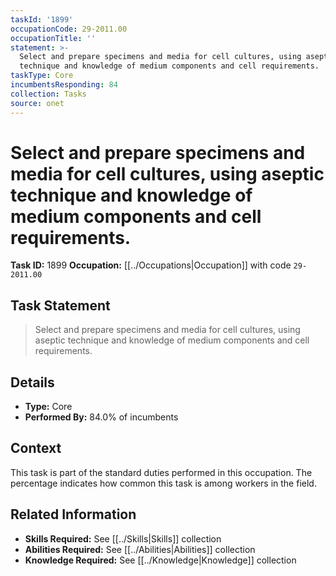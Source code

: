 ```yaml
---
taskId: '1899'
occupationCode: 29-2011.00
occupationTitle: ''
statement: >-
  Select and prepare specimens and media for cell cultures, using aseptic
  technique and knowledge of medium components and cell requirements.
taskType: Core
incumbentsResponding: 84
collection: Tasks
source: onet
---
```

# Select and prepare specimens and media for cell cultures, using aseptic technique and knowledge of medium components and cell requirements.

**Task ID:** 1899
**Occupation:** [[../Occupations|Occupation]] with code `29-2011.00`

## Task Statement

> Select and prepare specimens and media for cell cultures, using aseptic technique and knowledge of medium components and cell requirements.

## Details

- **Type:** Core
- **Performed By:** 84.0% of incumbents

## Context

This task is part of the standard duties performed in this occupation. The percentage indicates how common this task is among workers in the field.

## Related Information

- **Skills Required:** See [[../Skills|Skills]] collection
- **Abilities Required:** See [[../Abilities|Abilities]] collection
- **Knowledge Required:** See [[../Knowledge|Knowledge]] collection

